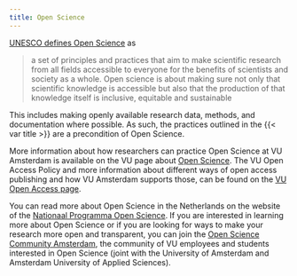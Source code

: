 ```yaml
---
title: Open Science
---
```


[UNESCO defines Open Science](https://www.unesco.org/en/open-science/about?hub=686) as

> a set of principles and practices that aim to make scientific research from all fields accessible to everyone for the benefits of scientists and society as a whole. Open science is about making sure not only that scientific knowledge is accessible but also that the production of that knowledge itself is inclusive, equitable and sustainable

This includes making openly available research data, methods, and documentation where possible. As such, the practices outlined in the {{< var title >}} are a precondition of Open Science.

More information about how researchers can practice Open Science at VU Amsterdam is available on the VU page about [Open Science](https://vu.nl/en/about-vu/organisations/open-science). The VU Open Access Policy and more information about different ways of open access publishing and how VU Amsterdam supports those, can be found on the [VU Open Access page](https://vu.nl/en/employee/open-access).

You can read more about Open Science in the Netherlands on the website of the [Nationaal Programma Open Science](https://www.openscience.nl/en). If you are interested in learning more about Open Science or if you are looking for ways to make your research more open and transparent, you can join the [Open Science Community Amsterdam](https://osc-international.com/osc-amsterdam/), the community of VU employees and students interested in Open Science (joint with the University of Amsterdam and Amsterdam University of Applied Sciences).
